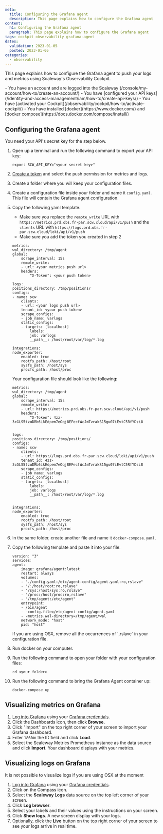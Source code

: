 ```yaml
---
meta:
  title: Configuring the Grafana agent
  description: This page explains how to configure the Grafana agent
content:
  h1: Configuring the Grafana agent
  paragraph: This page explains how to configure the Grafana agent
tags: cockpit observability grafana-agent
dates:
  validation: 2023-01-05
  posted: 2023-01-05
categories:
  - observability
---
```


This page explains how to configure the Grafana agent to push your logs and metrics using Scaleway's Observability Cockpit.

<Macro id="iam-requirements" />

<Message type="requirement">
  - You have an account and are logged into the Scaleway (/console/my-account/how-to/create-an-account/)
  - You have [configured your API keys](/identity-and-access-management/iam/how-to/create-api-keys/)
  - You have [activated your Cockpit](/observability/cockpit/how-to/activate-cockpit/)
  - You have installed [docker](https://www.docker.com/) and [docker compose](https://docs.docker.com/compose/install/)
</Message>

## Configuring the Grafana agent

You need your API's secret key for the step below.

1. Open up a terminal and run the following command to export your API key:

    ```
    export SCW_API_KEY="<your secret key>"
    ```
2. [Create a token](/observability/cockpit/how-to/create-token/) and select the push permission for metrics and logs.
3. Create a folder where you will keep your configuration files.
4. Create a configuration file inside your folder and name it `config.yaml`. This file will contain the Grafana agent configuration.
5. Copy the following yaml template.
    <Message type="important">
     - Make sure you replace the `remote_write` URL with `https://metrics.prd.obs.fr-par.scw.cloud/api/v1/push` and the `clients` URL with `https://logs.prd.obs.fr-par.scw.cloud/loki/api/v1/push`
     - Make sure you add the token you created in step 2
    </Message>

    ```
    metrics:
    wal_directory: /tmp/agent
    global:
        scrape_interval: 15s
        remote_write:
        - url: <your metrics push url>
        headers:
            "X-Token": <your push token>

    logs:
    positions_directory: /tmp/positions/
    configs:
    - name: scw
        clients:
        - url: <your logs push url>
        tenant_id: <your push token>
        scrape_configs:
        - job_name: varlogs
        static_configs:
        - targets: [localhost]
            labels:
            job: varlogs
            __path__: /host/root/var/log/*.log

    integrations:
    node_exporter:
        enabled: true
        rootfs_path: /host/root
        sysfs_path: /host/sys
        procfs_path: /host/proc
    ```
    Your configuration file should look like the following:

    ```
    metrics:
    wal_directory: /tmp/agent
    global:
        scrape_interval: 15s
        remote_write:
        - url: https://metrics.prd.obs.fr-par.scw.cloud/api/v1/push
        headers:
            "X-Token": 4zz-3cGLS5tzuDRb6LkEdpem7eOqj8EFecfWcJmTvrakS15gu07iEvtC5RfYDzi8


    logs:
    positions_directory: /tmp/positions/
    configs:
    - name: scw
        clients:
        - url: https://logs.prd.obs.fr-par.scw.cloud/loki/api/v1/push
        tenant_id: 4zz-3cGLS5tzuDRb6LkEdpem7eOqj8EFecfWcJmTvrakS15gu07iEvtC5RfYDzi8
        scrape_configs:
        - job_name: varlogs
        static_configs:
        - targets: [localhost]
            labels:
            job: varlogs
            __path__: /host/root/var/log/*.log


    integrations:
    node_exporter:
        enabled: true
        rootfs_path: /host/root
        sysfs_path: /host/sys
        procfs_path: /host/proc
    ```
6. In the same folder, create another file and name it `docker-compose.yaml`.
7. Copy the following template and paste it into your file:

    ```
    version: "3"
    services:
    agent:
        image: grafana/agent:latest
        restart: always
        volumes:
        - "./config.yaml:/etc/agent-config/agent.yaml:ro,rslave"
        - "/:/host/root:ro,rslave"
        - "/sys:/host/sys:ro,rslave"
        - "/proc:/host/proc:ro,rslave"
        - "/tmp/agent:/etc/agent"
        entrypoint:
        - /bin/agent
        - -config.file=/etc/agent-config/agent.yaml
        - -metrics.wal-directory=/tmp/agent/wal
        network_mode: "host"
        pid: "host"
    ```
    <Message type="important">
     If you are using OSX, remove all the occurrences of `,rslave` in your configuration file.
    </Message>
8. Run docker on your computer.
9. Run the following command to open your folder with your configuration files:

    ```
    cd <your folder>
    ```
10. Run the following command to bring the Grafana Agent container up:

    ```
    docker-compose up
    ```

## Visualizing metrics on Grafana

1. [Log into Grafana](/observability/cockpit/how-to/access-grafana-and-managed-dashboards/) using your [Grafana credentials](/observability/cockpit/how-to/retrieve-grafana-credentials/).
2. Click the Dashboards icon, then click **Browse**.
    <Lightbox src="scaleway_obs_dashboards_browse.webp" alt="" />
3. Click "Import" on the top right corner of your screen to import your Grafana dashboard.
4. Enter `1860`in the ID field and click **Load**.
    <Lightbox src="scaleway_obs_import_dashboard.webp" alt="" />
15. Select the Scaleway Metrics Prometheus instance as the data source and click **Import**. Your dashboard displays with your metrics.

## Visualizing logs on Grafana

<Message type="important">
 It is not possible to visualize logs if you are using OSX at the moment
</Message>

1. [Log into Grafana](/observability/cockpit/how-to/access-grafana-and-managed-dashboards/) using your [Grafana credentials](/observability/cockpit/how-to/retrieve-grafana-credentials/).
2. Click on the Compass icon.
    <Lightbox src="scaleway_obs_compass.webp" alt="" />
3. Select the **Scaleway Logs** data source on the top left corner of your screen.
4. Click **Log browser**.
5. Select your labels and their values using the instructions on your screen.
6. Click **Show logs**. A new screen display with your logs.
7. Optionally, click the **Live** button on the top right corner of your screen to see your logs arrive in real time.





